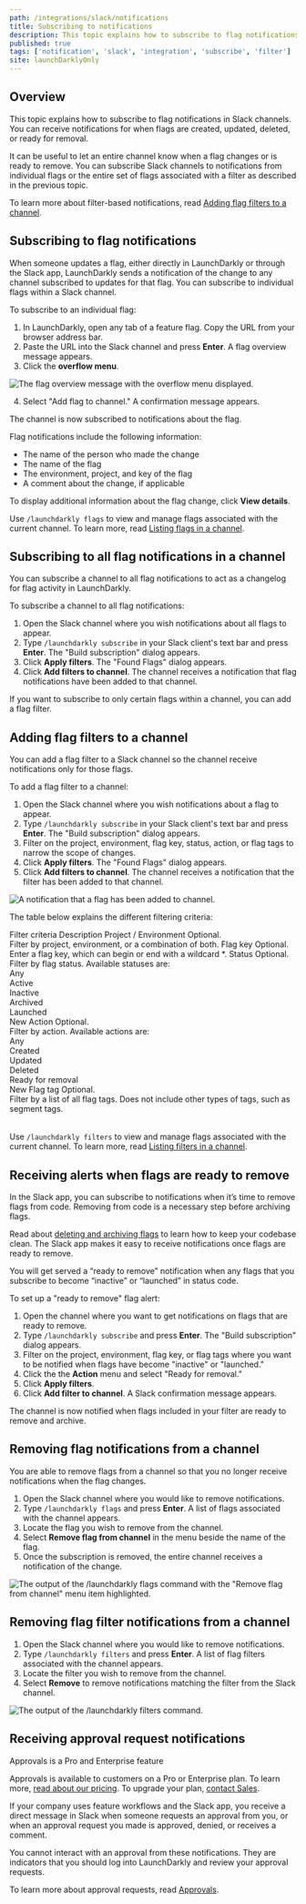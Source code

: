 ```yaml
---
path: /integrations/slack/notifications
title: Subscribing to notifications
description: This topic explains how to subscribe to flag notifications in Slack channels. You can subscribe Slack channels to notifications from individual flags or the entire set of flags associated with a filter as described in the previous topic.
published: true
tags: ['notification', 'slack', 'integration', 'subscribe', 'filter']
site: launchDarklyOnly
---
```


## Overview

This topic explains how to subscribe to flag notifications in Slack channels. You can receive notifications for when flags are created, updated, deleted, or ready for removal.

It can be useful to let an entire channel know when a flag changes or is ready to remove. You can subscribe Slack channels to notifications from individual flags or the entire set of flags associated with a filter as described in the previous topic.

To learn more about filter-based notifications, read [Adding flag filters to a channel](#adding-flag-filters-to-a-channel).

## Subscribing to flag notifications

When someone updates a flag, either directly in LaunchDarkly or through the Slack app, LaunchDarkly sends a notification of the change to any channel subscribed to updates for that flag. You can subscribe to individual flags within a Slack channel.

To subscribe to an individual flag:

1. In LaunchDarkly, open any tab of a feature flag. Copy the URL from your browser address bar.
2. Paste the URL into the Slack channel and press **Enter**. A flag overview message appears.
3. Click the **overflow menu**.

![The flag overview message with the overflow menu displayed.](slack-flag-overview-overflow.png)

4. Select "Add flag to channel." A confirmation message appears.

The channel is now subscribed to notifications about the flag.

Flag notifications include the following information:

- The name of the person who made the change
- The name of the flag
- The environment, project, and key of the flag
- A comment about the change, if applicable

To display additional information about the flag change, click **View details**.

Use `/launchdarkly flags` to view and manage flags associated with the current channel. To learn more, read [Listing flags in a channel](/integrations/slack/managing#listing-flags-in-a-channel).

## Subscribing to all flag notifications in a channel

You can subscribe a channel to all flag notifications to act as a changelog for flag activity in LaunchDarkly.

To subscribe a channel to all flag notifications:

1. Open the Slack channel where you wish notifications about all flags to appear.
2. Type `/launchdarkly subscribe` in your Slack client's text bar and press **Enter**. The "Build subscription" dialog appears.
4. Click **Apply filters**. The "Found Flags" dialog appears.
5. Click **Add filters to channel**. The channel receives a notification that flag notifications have been added to that channel.

If you want to subscribe to only certain flags within a channel, you can add a flag filter.

## Adding flag filters to a channel

You can add a flag filter to a Slack channel so the channel receive notifications only for those flags.

To add a flag filter to a channel:

1. Open the Slack channel where you wish notifications about a flag to appear.
2. Type `/launchdarkly subscribe` in your Slack client's text bar and press **Enter**. The "Build subscription" dialog appears.
3. Filter on the project, environment, flag key, status, action, or flag tags to narrow the scope of changes.
4. Click **Apply filters**. The "Found Flags" dialog appears.
5. Click **Add filters to channel**. The channel receives a notification that the filter has been added to that channel.

![A notification that a flag has been added to channel.](slack-flag-notifications.png)

The table below explains the different filtering criteria:

<Table>
  <TableHeader>
    <TableHeadCell>Filter criteria</TableHeadCell>
    <TableHeadCell>Description</TableHeadCell>
  </TableHeader>
  <TableBody>
    <TableRow>
      <TableCell>Project / Environment</TableCell>
      <TableCell>
        Optional.
        <br />
        Filter by project, environment, or a combination of both.
      </TableCell>
    </TableRow>
    <TableRow>
      <TableCell>Flag key</TableCell>
      <TableCell>
        Optional.
        <br />
        Enter a flag key, which can begin or end with a wildcard *.
      </TableCell>
    </TableRow>
    <TableRow>
      <TableCell>Status</TableCell>
      <TableCell>
        Optional.
        <br />
        Filter by flag status. Available statuses are:
        <br />
        Any
        <br />
        Active
        <br />
        Inactive
        <br />
        Archived
        <br />
        Launched
        <br />
        New
      </TableCell>
    </TableRow>
    <TableRow>
      <TableCell>Action</TableCell>
      <TableCell>
        Optional.
        <br />
        Filter by action. Available actions are:
        <br />
        Any
        <br />
        Created
        <br />
        Updated
        <br />
        Deleted
        <br />
        Ready for removal
        <br />
        New
      </TableCell>
    </TableRow>
    <TableRow>
      <TableCell>Flag tag</TableCell>
      <TableCell>
        Optional.
        <br />
        Filter by a list of all flag tags. Does not include other types of tags, such as segment tags.
      </TableCell>
    </TableRow>
  </TableBody>
</Table>

Use `/launchdarkly filters` to view and manage flags associated with the current channel. To learn more, read [Listing filters in a channel](/integrations/slack/managing#listing-filters-in-a-channel).

## Receiving alerts when flags are ready to remove

In the Slack app, you can subscribe to notifications when it’s time to remove flags from code. Removing from code is a necessary step before archiving flags.

Read about [deleting and archiving flags](/home/code/flag-archive) to learn how to keep your codebase clean. The Slack app makes it easy to receive notifications once flags are ready to remove.

You will get served a “ready to remove” notification when any flags that you subscribe to become “inactive” or “launched” in status code.

To set up a "ready to remove" flag alert:

1. Open the channel where you want to get notifications on flags that are ready to remove.
2. Type `/launchdarkly subscribe` and press **Enter**. The "Build subscription" dialog appears.
3. Filter on the project, environment, flag key, or flag tags where you want to be notified when flags have become "inactive" or "launched."
4. Click the the **Action** menu and select "Ready for removal."
5. Click **Apply filters**.
6. Click **Add filter to channel**. A Slack confirmation message appears.

The channel is now notified when flags included in your filter are ready to remove and archive.

## Removing flag notifications from a channel

You are able to remove flags from a channel so that you no longer receive notifications when the flag changes.

1. Open the Slack channel where you would like to remove notifications.
2. Type `/launchdarkly flags` and press **Enter**. A list of flags associated with the channel appears.
3. Locate the flag you wish to remove from the channel.
4. Select **Remove flag from channel** in the menu beside the name of the flag.
5. Once the subscription is removed, the entire channel receives a notification of the change.

![The output of the `/launchdarkly flags` command with the "Remove flag from channel" menu item highlighted.](slack-remove-flag-from-channel.png)

## Removing flag filter notifications from a channel

1. Open the Slack channel where you would like to remove notifications.
2. Type `/launchdarkly filters` and press **Enter**. A list of flag filters associated with the channel appears.
3. Locate the filter you wish to remove from the channel.
4. Select **Remove** to remove notifications matching the filter from the Slack channel.

![The output of the `/launchdarkly filters` command.](slack-manage-filters.png)

## Receiving approval request notifications

<Callout intent="primary">
<CalloutTitle>Approvals is a Pro and Enterprise feature</CalloutTitle>
<CalloutDescription>

Approvals is available to customers on a Pro or Enterprise plan. To learn more, [read about our pricing](https://launchdarkly.com/pricing/). To upgrade your plan, [contact Sales](https://launchdarkly.com/contact-sales/).

</CalloutDescription>
</Callout>

If your company uses feature workflows and the Slack app, you receive a direct message in Slack when someone requests an approval from you, or when an approval request you made is approved, denied, or receives a comment.

You cannot interact with an approval from these notifications. They are indicators that you should log into LaunchDarkly and review your approval requests.

To learn more about approval requests, read [Approvals](/home/feature-workflows/approvals).
